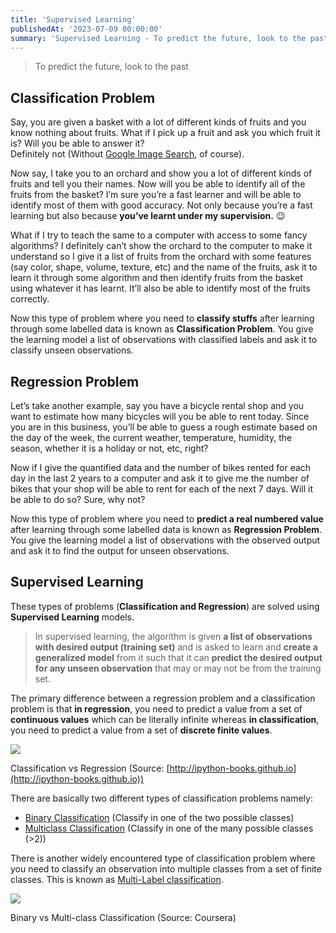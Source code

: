 ```yaml
---
title: 'Supervised Learning'
publishedAt: '2023-07-09 00:00:00'
summary: 'Supervised Learning - To predict the future, look to the past'
---
```


> To predict the future, look to the past

Classification Problem
----------------------

Say, you are given a basket with a lot of different kinds of fruits and you know nothing about fruits. What if I pick up a fruit and ask you which fruit it is? Will you be able to answer it?  
Definitely not (Without [Google Image Search](https://images.google.com/imghp), of course).

Now say, I take you to an orchard and show you a lot of different kinds of fruits and tell you their names. Now will you be able to identify all of the fruits from the basket? I’m sure you’re a fast learner and will be able to identify most of them with good accuracy. Not only because you’re a fast learning but also because **you’ve learnt under my supervision.** 😉

What if I try to teach the same to a computer with access to some fancy algorithms? I definitely can’t show the orchard to the computer to make it understand so I give it a list of fruits from the orchard with some features (say color, shape, volume, texture, etc) and the name of the fruits, ask it to learn it through some algorithm and then identify fruits from the basket using whatever it has learnt. It’ll also be able to identify most of the fruits correctly.

Now this type of problem where you need to **classify stuffs** after learning through some labelled data is known as **Classification Problem**. You give the learning model a list of observations with classified labels and ask it to classify unseen observations.


Regression Problem
----------------------

Let’s take another example, say you have a bicycle rental shop and you want to estimate how many bicycles will you be able to rent today. Since you are in this business, you’ll be able to guess a rough estimate based on the day of the week, the current weather, temperature, humidity, the season, whether it is a holiday or not, etc, right?

Now if I give the quantified data and the number of bikes rented for each day in the last 2 years to a computer and ask it to give me the number of bikes that your shop will be able to rent for each of the next 7 days. Will it be able to do so? Sure, why not?

Now this type of problem where you need to **predict a real numbered value** after learning through some labelled data is known as **Regression Problem**. You give the learning model a list of observations with the observed output and ask it to find the output for unseen observations.

Supervised Learning
----------------------

These types of problems (**Classification and Regression**) are solved using **Supervised Learning** models.

> In supervised learning, the algorithm is given **a list of observations with desired output (training set)** and is asked to learn and **create a generalized model** from it such that it can **predict the desired output for any unseen observation** that may or may not be from the training set.

The primary difference between a regression problem and a classification problem is that **in regression**, you need to predict a value from a set of **continuous values** which can be literally infinite whereas **in classification**, you need to predict a value from a set of **discrete finite values**.

![](https://miro.medium.com/v2/resize:fit:1400/1*GZ85Pfb2-PRKaLYFjGHUvA.png)

Classification vs Regression (Source: [http://ipython-books.github.io](http://ipython-books.github.io))

There are basically two different types of classification problems namely:

*   [Binary Classification](/blog/machine-learning/binary-classification) (Classify in one of the two possible classes)
*   [Multiclass Classification](https://en.wikipedia.org/wiki/Multiclass_classification) (Classify in one of the many possible classes (>2))

There is another widely encountered type of classification problem where you need to classify an observation into multiple classes from a set of finite classes. This is known as [Multi-Label classification](https://en.wikipedia.org/wiki/Multi-label_classification).

![](https://miro.medium.com/v2/resize:fit:1400/1*ocZWgUk2pPHiB6FB2q_5WA.png)

Binary vs Multi-class Classification (Source: Coursera)